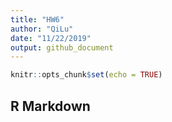 ```yaml
---
title: "HW6"
author: "QiLu"
date: "11/22/2019"
output: github_document
---
```


```r
knitr::opts_chunk$set(echo = TRUE)
```

## R Markdown

